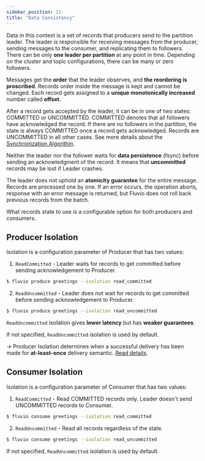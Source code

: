 ```yaml
---
sidebar_position: 11
title: "Data Consistency"
---
```


Data in this context is a set of records that producers send to the partition leader. The leader is responsible for receiving
messages from the producer, sending messages to the consumer, and replicating them to followers. There can be only **one leader
per partition** at any point in time. Depending on the cluster and topic configurations, there can be many or zero followers.

Messages get the **order** that the leader observes, and **the reordering is proscribed**. Records order inside the message
is kept and cannot be changed. Each record gets assigned to a **unique monotonically increased** number called **offset**.

After a record gets accepted by the leader, it can be in one of two states: COMMITTED or UNCOMMITTED. COMMITTED denotes
that all followers have acknowledged the record.
If there are no followers in the partition, the state is always COMMITTED once
a record gets acknowledged. Records are UNCOMMITTED in all other cases.
See more details about the [Synchronization Algorithm].

Neither the leader nor the follower waits for **data persistence** (fsync) before sending an acknowledgment of the record. It means that
**uncommitted** records may be lost if Leader crashes.

The leader does not uphold an **atomicity guarantee** for the entire message. Records are processed one by one. If an error occurs,
the operation aborts, response with an error message is returned, but Fluvio does not roll back previous records from the batch.

What records state to use is a configurable option for both producers and consumers.

## Producer Isolation
Isolation is a configuration parameter of Producer that has two values:

1. `ReadCommitted` - Leader waits for records to get committed before sending acknowledgement to Producer.
```bash
$ fluvio produce greetings --isolation read_committed
```
<!-- TODO recommend change read-commited to ack_committed -->

2. `ReadUncommitted` - Leader does not wait for records to get committed before sending acknowledgement to Producer.
```bash
$ fluvio produce greetings --isolation read_uncommitted
```

`ReadUncommitted` isolation gives **lower latency** but has **weaker guarantees**.

If not specified, `ReadUncommitted` isolation is used by default.

-> Producer Isolation determines when a successful delivery has been made for **at-least-once** delivery semantic. [Read details].

## Consumer Isolation
Isolation is a configuration parameter of Consumer that has two values:

1. `ReadCommitted` - Read COMMITTED records only. Leader doesn't send UNCOMMITTED records to Consumer.
```bash
$ fluvio consume greetings --isolation read_committed
```

2. `ReadUncommitted` - Read all records regardless of the state.
```bash
$ fluvio consume greetings --isolation read_uncommitted
```

If not specified, `ReadUncommitted` isolation is used by default.

[Synchronization Algorithm]: fluvio/concepts/architecture/replica-election.mdx#synchronization-algorithm
[Read details]: fluvio/concepts/delivery-semantics.mdx#at-least-once 